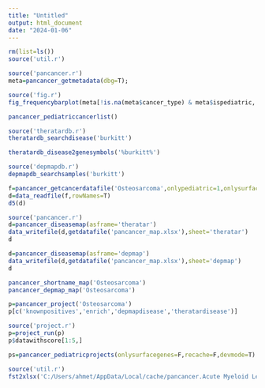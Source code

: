 ```yaml
---
title: "Untitled"
output: html_document
date: "2024-01-06"
---
```


```r
rm(list=ls())
source('util.r')
```
```r
source('pancancer.r')
meta=pancancer_getmetadata(dbg=T);
```
```r
source('fig.r')
fig_frequencybarplot(meta[!is.na(meta$cancer_type) & meta$ispediatric,'cancer_type'])
```
```r
pancancer_pediatriccancerlist()

source('theratardb.r')
theratardb_searchdisease('burkitt')

theratardb_disease2genesymbols('%burkitt%')

source('depmapdb.r')
depmapdb_searchsamples('burkitt')

```
```r
f=pancancer_getcancerdatafile('Osteosarcoma',onlypediatric=1,onlysurfacegenes=1)
d=data_readfile(f,rowNames=T)
d5(d)
```

```r
source('pancancer.r')
d=pancancer_diseasemap(asframe='theratar')
data_writefile(d,getdatafile('pancancer_map.xlsx'),sheet='theratar')
d
```

```r
d=pancancer_diseasemap(asframe='depmap')
data_writefile(d,getdatafile('pancancer_map.xlsx'),sheet='depmap')
d
```

```r
pancancer_shortname_map('Osteosarcoma')
pancancer_depmap_map('Osteosarcoma')
```

```r
p=pancancer_project('Osteosarcoma')
p[c('knownpositives','enrich','depmapdisease','theratardisease')]
```
```r
source('project.r')
p=project_run(p)
p$datawithscore[1:5,]
```
```r
ps=pancancer_pediatricprojects(onlysurfacegenes=F,recache=F,devmode=T)
```
```r
source('util.r')
fst2xlsx('C:/Users/ahmet/AppData/Local/cache/pancancer.Acute Myeloid Leuke.9a40415f501d43182b1db271090834.fst')
```
```r
```
